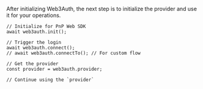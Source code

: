 
After initializing Web3Auth, the next step is to initialize the provider and use it for your
operations.

```tsx
// Initialize for PnP Web SDK
await web3auth.init();

// Trigger the login
await web3auth.connect();
// await web3auth.connectTo(); // For custom flow

// Get the provider
const provider = web3auth.provider;

// Continue using the `provider`
```
